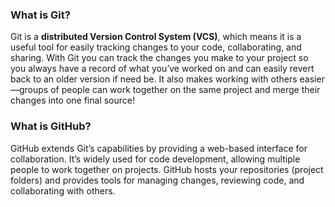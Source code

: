 ### What is Git?

Git is a **distributed Version Control System (VCS)**, which means it is a useful tool for easily tracking changes to your code, collaborating, and sharing. With Git you can track the changes you make to your project so you always have a record of what you've worked on and can easily revert back to an older version if need be. It also makes working with others easier---groups of people can work together on the same project and merge their changes into one final source!

### What is GitHub?

GitHub extends Git's capabilities by providing a web-based interface for collaboration. It's widely used for code development, allowing multiple people to work together on projects. GitHub hosts your repositories (project folders) and provides tools for managing changes, reviewing code, and collaborating with others.
